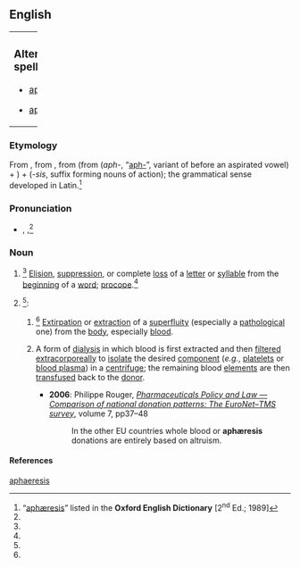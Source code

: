==English==
{|border=0 width=100%
|valign=top width=82%|
===Alternative spellings===
{{top2}}
* [[aphaeresis]] {{i|UK & Commonwealth}}
{{mid2}}
* [[apheresis]] {{i|US}}
{{bottom}}
|valign=top|
{{wikipedia}}
|}
===Etymology===
From {{etyl|la|en}} {{term|aphaeresis|aphæresis|lang=la}}, from {{etyl|grc|en}} {{term|sc=polytonic|ἀφαίρεσις|tr=aphairesis||a taking away|lang=grc}}, from {{term|sc=polytonic|ἀφαιρέειν|tr=aphaireein|lang=grc}} (from {{term|sc=polytonic||ἀφ-}} (''aph-'', “[[aph-]]”, variant of {{term|sc=polytonic|ἀπό|tr=apo||off”, “away from|lang=grc}} before an aspirated vowel) + {{term|sc=polytonic|αἱρέειν|tr=aireein||to take”, “to snatch|lang=grc}}) + {{term|sc=polytonic|-σις|lang=grc}} (''-sis'', suffix forming nouns of action); the grammatical sense developed in Latin.<ref name="OED">“[http://dictionary.oed.com/cgi/entry/50010146 aphæresis]” listed in the '''Oxford English Dictionary''' [2<sup>nd</sup> Ed.; 1989]</ref>

===Pronunciation===
* {{a|RP}} {{enPR|əfîʹrĭsĭs}}, {{IPA|/əˈfɪəɹɪsɪs/}},<ref name="OED"/> {{SAMPA|/@"fI@r\IsIs/}}

===Noun===
{{en-noun|aphæreses}}

# {{grammar}}<ref name="OED"/> [[elision|Elision]], [[suppression]], or complete [[loss]] of a [[letter]] or [[syllable]] from the [[beginning]] of a [[word]]; [[procope]].<ref name="OED"/>
# {{medical}}<ref name="OED"/>:
## {{context|general|obsolete}}<ref name="OED"/> [[extirpation|Extirpation]] or [[extraction]] of a [[superfluity]] (especially a [[pathological]] one) from the [[body]], especially [[blood]].
## {{context|specific|still current}} A form of [[dialysis]] in which blood is first extracted and then [[filter]]ed [[extracorporeal]]ly to [[isolate]] the desired [[component]] (''e.g.'', [[platelet]]s or [[blood plasma]]) in a [[centrifuge]]; the remaining blood [[element]]s are then [[transfuse]]d back to the [[donor]].
##* '''2006''': Philippe Rouger, ''[http://iospress.metapress.com/app/home/contribution.asp?referrer=parent&backto=issue,4,34;journal,3,9;linkingpublicationresults,1:300179,1 Pharmaceuticals Policy and Law — Comparison of national donation patterns: The EuroNet–TMS survey]'', volume 7, pp37–48
##*: In the other EU countries whole blood or '''aphæresis''' donations are entirely based on altruism.

====References====
<references/>

[[Category:English words spelled with ligatures|aphaeresis]]